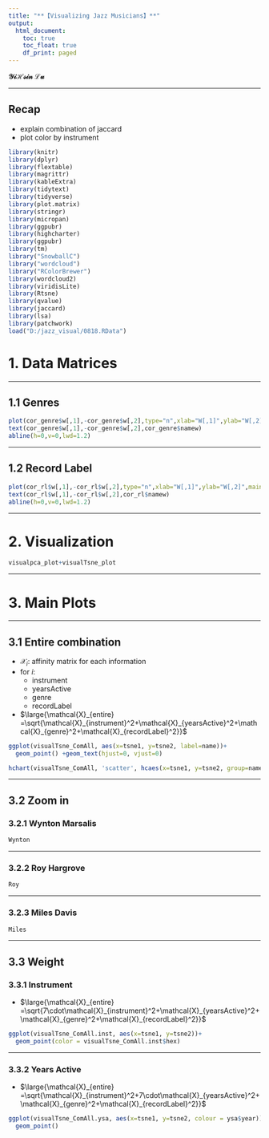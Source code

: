 ```yaml
---
title: "**【Visualizing Jazz Musicians】**"
output: 
  html_document:
    toc: true
    toc_float: true
    df_print: paged
---
```


**$\mathcal{YiHsin}\;\mathcal{Lu}$**

****

## **Recap**

  * explain combination of jaccard
  * plot color by instrument

```r
library(knitr)
library(dplyr)
library(flextable)
library(magrittr)
library(kableExtra)
library(tidytext)
library(tidyverse)
library(plot.matrix)
library(stringr)
library(micropan)
library(ggpubr)
library(highcharter)
library(ggpubr)
library(tm)
library("SnowballC")
library("wordcloud")
library("RColorBrewer")
library(wordcloud2)
library(viridisLite)
library(Rtsne)
library(qvalue)
library(jaccard)
library(lsa)
library(patchwork)
load("D:/jazz_visual/0818.RData")
```

# **1. Data Matrices**

****

## 1.1 Genres

```r
plot(cor_genre$w[,1],-cor_genre$w[,2],type="n",xlab="W[,1]",ylab="W[,2]",main="Genre",cex.axis=1.2,cex.lab=1.2,cex.main=1.6)
text(cor_genre$w[,1],-cor_genre$w[,2],cor_genre$namew)
abline(h=0,v=0,lwd=1.2)
```

****

## 1.2 Record Label

```r
plot(cor_rl$w[,1],-cor_rl$w[,2],type="n",xlab="W[,1]",ylab="W[,2]",main="Record Label",cex.axis=1.2,cex.lab=1.2,cex.main=1.6)
text(cor_rl$w[,1],-cor_rl$w[,2],cor_rl$namew)
abline(h=0,v=0,lwd=1.2)
```

****

# **2. Visualization**

```r
visualpca_plot+visualTsne_plot
```

****

# **3. Main Plots**

****

## 3.1 Entire combination

* $\mathcal{X}_i$: affinity matrix for each information
* for $i$:
  + instrument
  + yearsActive
  + genre
  + recordLabel
* $\large{\mathcal{X}_{entire} =\sqrt{\mathcal{X}_{instrument}^2+\mathcal{X}_{yearsActive}^2+\mathcal{X}_{genre}^2+\mathcal{X}_{recordLabel}^2}}$

```r
ggplot(visualTsne_ComAll, aes(x=tsne1, y=tsne2, label=name))+
  geom_point() +geom_text(hjust=0, vjust=0)

hchart(visualTsne_ComAll, 'scatter', hcaes(x=tsne1, y=tsne2, group=name))
```

****

## 3.2 Zoom in{.tabset}

### 3.2.1 Wynton Marsalis

```r
Wynton
```

****

### 3.2.2 Roy Hargrove

```r
Roy
```

****

### 3.2.3 Miles Davis

```r
Miles
```


****

## 3.3 Weight{.tabset}

### 3.3.1 Instrument

* $\large{\mathcal{X}_{entire} =\sqrt{7\cdot\mathcal{X}_{instrument}^2+\mathcal{X}_{yearsActive}^2+\mathcal{X}_{genre}^2+\mathcal{X}_{recordLabel}^2}}$

```r
ggplot(visualTsne_ComAll.inst, aes(x=tsne1, y=tsne2))+
  geom_point(color = visualTsne_ComAll.inst$hex)
```

****

### 3.3.2 Years Active

* $\large{\mathcal{X}_{entire} =\sqrt{\mathcal{X}_{instrument}^2+7\cdot\mathcal{X}_{yearsActive}^2+\mathcal{X}_{genre}^2+\mathcal{X}_{recordLabel}^2}}$

```r
ggplot(visualTsne_ComAll.ysa, aes(x=tsne1, y=tsne2, colour = ysa$year))+
  geom_point()
```
